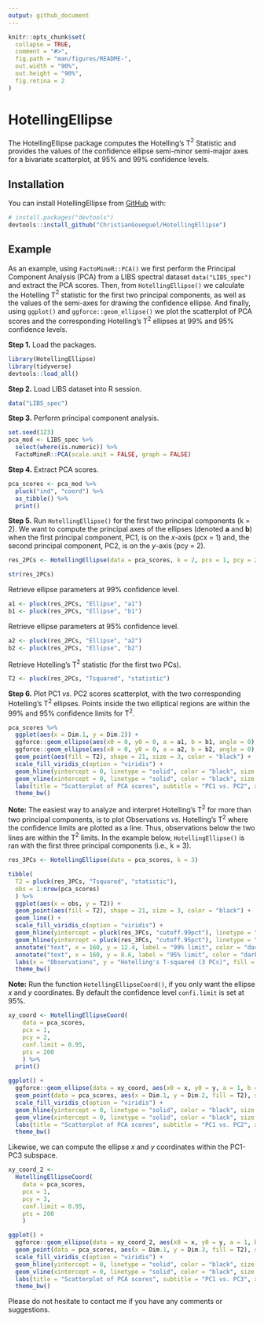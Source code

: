 ```yaml
---
output: github_document
---
```


<!-- README.md is generated from README.Rmd. Please edit that file -->

```r
knitr::opts_chunk$set(
  collapse = TRUE,
  comment = "#>",
  fig.path = "man/figures/README-",
  out.width = "90%",
  out.height = "90%",
  fig.retina = 2
)
```

# HotellingEllipse

<!-- badges: start -->
<!-- badges: end -->

The HotellingEllipse package computes the Hotelling’s T$^2$ Statistic and provides the values of the confidence ellipse semi-minor semi-major axes for a bivariate scatterplot, at 95% and 99% confidence levels.

## Installation

You can install HotellingEllipse from [GitHub](https://github.com/) with:

``` r
# install.packages("devtools")
devtools::install_github("ChristianGoueguel/HotellingEllipse")
```
## Example

As an example, using `FactoMineR::PCA()` we first perform the Principal Component Analysis (PCA) from a LIBS spectral dataset `data("LIBS_spec")` and extract the PCA scores. Then, from `HotellingEllipse()` we calculate the Hotelling T$^2$ statistic for the first two principal components, as well as the values of the semi-axes for drawing the confidence ellipse. And finally, using `ggplot()` and `ggforce::geom_ellipse()` we plot the scatterplot of PCA scores and the corresponding Hotelling's T$^2$ ellipses at 99% and 95% confidence levels.

**Step 1.** Load the packages.

```r
library(HotellingEllipse)
library(tidyverse)
devtools::load_all()
```

**Step 2.** Load LIBS dataset into R session.

```r
data("LIBS_spec")
```

**Step 3.** Perform principal component analysis.

```r
set.seed(123)
pca_mod <- LIBS_spec %>%
  select(where(is.numeric)) %>%
  FactoMineR::PCA(scale.unit = FALSE, graph = FALSE)
```

**Step 4.** Extract PCA scores.

```r
pca_scores <- pca_mod %>%
  pluck("ind", "coord") %>%
  as_tibble() %>%
  print()
```

**Step 5.** Run `HotellingEllipse()` for the first two principal components (k = 2). We want to compute the principal axes of the ellipses (denoted **a** and **b**) when the first principal component, PC1, is on the *x*-axis (pcx = 1) and, the second principal component, PC2, is on the *y*-axis (pcy = 2).

```r
res_2PCs <- HotellingEllipse(data = pca_scores, k = 2, pcx = 1, pcy = 2)
```

```r
str(res_2PCs)
```

Retrieve ellipse parameters at 99% confidence level.

```r
a1 <- pluck(res_2PCs, "Ellipse", "a1")
b1 <- pluck(res_2PCs, "Ellipse", "b1")
```

Retrieve ellipse parameters at 95% confidence level.

```r
a2 <- pluck(res_2PCs, "Ellipse", "a2")
b2 <- pluck(res_2PCs, "Ellipse", "b2")
```

Retrieve Hotelling's T$^2$ statistic (for the first two PCs).

```r
T2 <- pluck(res_2PCs, "Tsquared", "statistic")
```

**Step 6.** Plot PC1 *vs.* PC2 scores scatterplot, with the two corresponding Hotelling's T$^2$ ellipses. Points inside the two elliptical regions are within the 99% and 95% confidence limits for T$^2$.

```r
pca_scores %>%
  ggplot(aes(x = Dim.1, y = Dim.2)) +
  ggforce::geom_ellipse(aes(x0 = 0, y0 = 0, a = a1, b = b1, angle = 0), size = .5, linetype = "dotted") + 
  ggforce::geom_ellipse(aes(x0 = 0, y0 = 0, a = a2, b = b2, angle = 0), size = .5, linetype = "dashed") +
  geom_point(aes(fill = T2), shape = 21, size = 3, color = "black") +
  scale_fill_viridis_c(option = "viridis") +
  geom_hline(yintercept = 0, linetype = "solid", color = "black", size = .2) +
  geom_vline(xintercept = 0, linetype = "solid", color = "black", size = .2) +
  labs(title = "Scatterplot of PCA scores", subtitle = "PC1 vs. PC2", x = "PC1", y = "PC2", fill = "T2 stats", caption = "Figure 1") +
  theme_bw()
```

**Note:** The easiest way to analyze and interpret Hotelling's T$^2$ for more than two principal components, is to plot Observations *vs.* Hotelling's T$^2$ where the confidence limits are plotted as a line. Thus, observations below the two lines are within the T$^2$ limits. In the example below, `HotellingEllipse()` is ran with the first three principal components (i.e., k = 3).

```r
res_3PCs <- HotellingEllipse(data = pca_scores, k = 3)
```

```r
tibble(
  T2 = pluck(res_3PCs, "Tsquared", "statistic"), 
  obs = 1:nrow(pca_scores)
  ) %>%
  ggplot(aes(x = obs, y = T2)) +
  geom_point(aes(fill = T2), shape = 21, size = 3, color = "black") +
  geom_line() +
  scale_fill_viridis_c(option = "viridis") +
  geom_hline(yintercept = pluck(res_3PCs, "cutoff.99pct"), linetype = "dashed", color = "darkred", size = .5) +
  geom_hline(yintercept = pluck(res_3PCs, "cutoff.95pct"), linetype = "dashed", color = "darkblue", size = .5) +
  annotate("text", x = 160, y = 12.4, label = "99% limit", color = "darkred") +
  annotate("text", x = 160, y = 8.6, label = "95% limit", color = "darkblue") +
  labs(x = "Observations", y = "Hotelling's T-squared (3 PCs)", fill = "T2 stats", caption = "Figure 2") +
  theme_bw()
```

**Note:** Run the function `HotellingEllipseCoord()`, if you only want the ellipse *x* and *y* coordinates. By default the confidence level `confi.limit` is set at 95%.

```r
xy_coord <- HotellingEllipseCoord(
    data = pca_scores, 
    pcx = 1, 
    pcy = 2, 
    conf.limit = 0.95, 
    pts = 200
    ) %>%
  print()
```

```r
ggplot() +
  ggforce::geom_ellipse(data = xy_coord, aes(x0 = x, y0 = y, a = 1, b = 1, angle = 0), size = .5, linetype = "dashed") +
  geom_point(data = pca_scores, aes(x = Dim.1, y = Dim.2, fill = T2), shape = 21, size = 3, color = "black") +
  scale_fill_viridis_c(option = "viridis") +
  geom_hline(yintercept = 0, linetype = "solid", color = "black", size = .2) +
  geom_vline(xintercept = 0, linetype = "solid", color = "black", size = .2) +
  labs(title = "Scatterplot of PCA scores", subtitle = "PC1 vs. PC2", x = "PC1", y = "PC2", fill = "T2 stats", caption = "Figure 3") +
  theme_bw()
```

Likewise, we can compute the ellipse *x* and *y* coordinates within the PC1-PC3 subspace.

```r
xy_coord_2 <- 
  HotellingEllipseCoord(
    data = pca_scores, 
    pcx = 1, 
    pcy = 3, 
    conf.limit = 0.95, 
    pts = 200
    )
```

```r
ggplot() +
  ggforce::geom_ellipse(data = xy_coord_2, aes(x0 = x, y0 = y, a = 1, b = 1, angle = 0), size = .5, linetype = "dashed") +
  geom_point(data = pca_scores, aes(x = Dim.1, y = Dim.3, fill = T2), shape = 21, size = 3, color = "black") +
  scale_fill_viridis_c(option = "viridis") +
  geom_hline(yintercept = 0, linetype = "solid", color = "black", size = .2) +
  geom_vline(xintercept = 0, linetype = "solid", color = "black", size = .2) +
  labs(title = "Scatterplot of PCA scores", subtitle = "PC1 vs. PC3", x = "PC1", y = "PC3", fill = "T2 stats", caption = "Figure 4") +
  theme_bw()
```



Please do not hesitate to contact me if you have any comments or suggestions.








